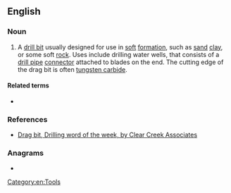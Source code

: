 ==English==

===Noun===
{{en-noun}}

# A [[drill bit]] usually designed for use in [[soft]] [[formation]], such as [[sand]] [[clay]], or some soft [[rock]]. Uses include drilling water wells, that consists of a [[drill pipe]] [[connector]] attached to blades on the end. The cutting edge of the drag bit is often [[tungsten carbide]].

====Related terms====
* {{l|en|chevron bit}}

===References===
* [http://www.clearcreekassociates.com/wordarchive/dragbit.htm Drag bit, Drilling word of the week, by Clear Creek Associates]

===Anagrams===
* {{anagrams|en|dirtbag}}

[[Category:en:Tools]]